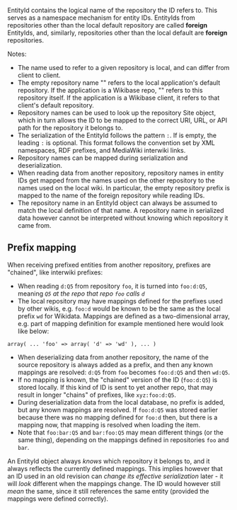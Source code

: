 EntityId contains the logical name of the repository the ID refers to. This serves as a namespace mechanism for entity IDs.
EntityIds from repositories other than the local default repository are called '''foreign''' EntityIds,
and, similarly, repositories other than the local default are '''foreign''' repositories.

Notes:
* The name used to refer to a given repository is local, and can differ from client to client.
* The empty repository name "" refers to the local application's default repository. If the application is a Wikibase repo, "" refers to this repository itself. If the application is a Wikibase client, it refers to that client's default repository.
* Repository names can be used to look up the repository Site object, which in turn allows the ID to be mapped to the correct URI, URL, or API path for the repository it belongs to.
* The serialization of the EntityId follows the pattern <code><repository>:<id></code>. If <code><repository></code> is empty, the leading <code>:</code> is optional. This format follows the convention set by XML namespaces, RDF prefixes, and MediaWiki interwiki links.
* Repository names can be mapped during serialization and deserialization.
* When reading data from another repository, repository names in entity IDs get mapped from the names used on the other repository to the names used on the local wiki. In particular, the empty repository prefix is mapped to the name of the foreign repository while reading IDs.
* The repository name in an EntityId object can always be assumed to match the local definition of that name. A repository name in serialized data however cannot be interpreted without knowing which repository it came from.

== Prefix mapping ==

When receiving prefixed entities from another repository, prefixes are "chained", like interwiki prefixes:

* When reading <code>d:Q5</code> from repository <code>foo</code>, it is turned into <code>foo:d:Q5</code>, meaning ''<code>Q5</code> at the repo that repo <code>foo</code> calls <code>d</code>''
* The local repository may have mappings defined for the prefixes used by other wikis, e.g. <code>foo:d</code> would be known to be the same as the local prefix <code>wd</code> for Wikidata. Mappings are defined as a two-dimensional array, e.g. part of mapping definition for example mentioned here would look like below:
<code> array( ... 'foo' => array( 'd' => 'wd' ), ... )</code>

* When deserializing data from another repository, the name of the source repository is always added as a prefix, and then any known mappings are resolved: <code>d:Q5</code> from <code>foo</code> becomes <code>foo:d:Q5</code> and then <code>wd:Q5</code>.
* If no mapping is known, the "chained" version of the ID (<code>foo:d:Q5</code>) is stored locally. If this kind of ID is sent to yet another repo, that may result in longer "chains" of prefixes, like <code>xyz:foo:d:Q5</code>.
* During deserialization data from the local database, no prefix is added, but any known mappings are resolved. If <code>foo:d:Q5</code> was stored earlier because there was no mapping defined for <code>foo:d</code> then, but there is a mapping now, that mapping is resolved when loading the item.
* Note that <code>foo:bar:Q5</code> and <code>bar:foo:Q5</code> may mean different things (or the same thing), depending on the mappings defined in repositories <code>foo</code> and <code>bar</code>.

An EntityId object always ''knows'' which repository it belongs to, and it always reflects the currently defined mappings.
This implies however that an ID used in an old revision can ''change its effective serialization'' later - it will
''look'' different when the mappings change. The ID would however still ''mean'' the same, since it still references
the same entity (provided the mappings were defined correctly).
